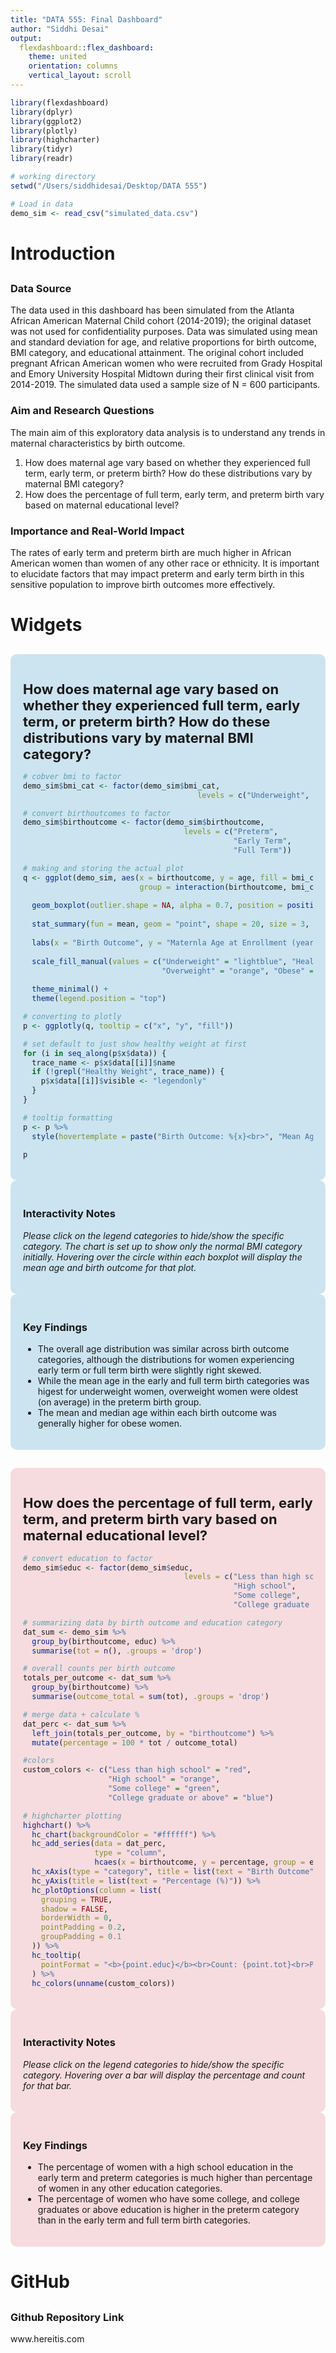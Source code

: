 ```yaml
---
title: "DATA 555: Final Dashboard"
author: "Siddhi Desai"
output: 
  flexdashboard::flex_dashboard:
    theme: united
    orientation: columns
    vertical_layout: scroll
---
```


```r
library(flexdashboard)
library(dplyr)
library(ggplot2)
library(plotly)
library(highcharter)
library(tidyr)
library(readr)

# working directory 
setwd("/Users/siddhidesai/Desktop/DATA 555")

# Load in data
demo_sim <- read_csv("simulated_data.csv")
```

# Introduction {data-icon="fa-solid fa-circle-info"}

##  {.no-title .no-padding data-width="650" data-height="auto"}

### Data Source

The data used in this dashboard has been simulated from the Atlanta African American Maternal Child cohort (2014-2019); the original dataset was not used for confidentiality purposes. Data was simulated using mean and standard deviation for age, and relative proportions for birth outcome, BMI category, and educational attainment. The original cohort included pregnant African American women who were recruited from Grady Hospital and Emory University Hospital Midtown during their first clinical visit from 2014-2019. The simulated data used a sample size of N = 600 participants.

### Aim and Research Questions

The main aim of this exploratory data analysis is to understand any trends in maternal characteristics by birth outcome.

1.  How does maternal age vary based on whether they experienced full term, early term, or preterm birth? How do these distributions vary by maternal BMI category?
2.  How does the percentage of full term, early term, and preterm birth vary based on maternal educational level?

### Importance and Real-World Impact

The rates of early term and preterm birth are much higher in African American women than women of any other race or ethnicity. It is important to elucidate factors that may impact preterm and early term birth in this sensitive population to improve birth outcomes more effectively.

# Widgets {data-icon="fa-solid fa-chart-simple"}

##  {.no-title .no-padding data-width="650" data-height="auto"}
::: {style="background-color: #cce4f0; padding: 20px; border-radius: 10px;"}
### <span style="font-size: 22px; font-weight: bold;">**How does maternal age vary based on whether they experienced full term, early term, or preterm birth? How do these distributions vary by maternal BMI category?**</span> {.no-padding}

```r
# cobver bmi to factor
demo_sim$bmi_cat <- factor(demo_sim$bmi_cat, 
                                       levels = c("Underweight", "Healthy Weight", "Overweight", "Obese"))

# convert birthoutcomes to factor
demo_sim$birthoutcome <- factor(demo_sim$birthoutcome, 
                                    levels = c("Preterm", 
                                               "Early Term",
                                               "Full Term"))

# making and storing the actual plot
q <- ggplot(demo_sim, aes(x = birthoutcome, y = age, fill = bmi_cat, 
                          group = interaction(birthoutcome, bmi_cat))) +
  
  geom_boxplot(outlier.shape = NA, alpha = 0.7, position = position_dodge(width = 0.8)) + 
  
  stat_summary(fun = mean, geom = "point", shape = 20, size = 3, color = "black") +  
  
  labs(x = "Birth Outcome", y = "Maternla Age at Enrollment (years)", fill = "BMI Category") +
  
  scale_fill_manual(values = c("Underweight" = "lightblue", "Healthy Weight" = "lightgreen", 
                               "Overweight" = "orange", "Obese" = "red")) + 
  
  theme_minimal() +
  theme(legend.position = "top")

# converting to plotly
p <- ggplotly(q, tooltip = c("x", "y", "fill"))

# set default to just show healthy weight at first
for (i in seq_along(p$x$data)) {
  trace_name <- p$x$data[[i]]$name
  if (!grepl("Healthy Weight", trace_name)) {
    p$x$data[[i]]$visible <- "legendonly"
  }
}

# tooltip formatting
p <- p %>% 
  style(hovertemplate = paste("Birth Outcome: %{x}<br>", "Mean Age: %{y:.1f} years","<extra></extra>"))

p
```
:::
::: {style="background-color: #cce4f0; padding: 20px; border-radius: 10px;"}
### Interactivity Notes {.no-padding}

*Please click on the legend categories to hide/show the specific category. The chart is set up to show only the normal BMI category initially.* *Hovering over the circle within each boxplot will display the mean age and birth outcome for that plot.*
:::
::: {style="background-color: #cce4f0; padding: 20px; border-radius: 10px;"}
### Key Findings {.no-padding}

-   The overall age distribution was similar across birth outcome categories, although the distributions for women experiencing early term or full term birth were slightly right skewed.
- While the mean age in the early and full term birth categories was higest for underweight women, overweight women were oldest (on average) in the preterm birth group.
-   The mean and median age within each birth outcome was generally higher for obese women.
:::
##  {.no-title .no-padding data-width="650" data-height="auto"}

::: {style="background-color: #f7dcdf; padding: 20px; border-radius: 10px;"}
### <span style="font-size: 22px; font-weight: bold;">How does the percentage of full term, early term, and preterm birth vary based on maternal educational level?</span> {.no-padding}
```r
# convert education to factor
demo_sim$educ <- factor(demo_sim$educ, 
                                    levels = c("Less than high school", 
                                               "High school",
                                               "Some college", 
                                               "College graduate or above"))

# summarizing data by birth outcome and education category
dat_sum <- demo_sim %>%
  group_by(birthoutcome, educ) %>%
  summarise(tot = n(), .groups = 'drop')  

# overall counts per birth outcome
totals_per_outcome <- dat_sum %>%
  group_by(birthoutcome) %>%
  summarise(outcome_total = sum(tot), .groups = 'drop')

# merge data + calculate %
dat_perc <- dat_sum %>%
  left_join(totals_per_outcome, by = "birthoutcome") %>%
  mutate(percentage = 100 * tot / outcome_total)

#colors
custom_colors <- c("Less than high school" = "red", 
                   "High school" = "orange", 
                   "Some college" = "green", 
                   "College graduate or above" = "blue")

# highcharter plotting
highchart() %>%
  hc_chart(backgroundColor = "#ffffff") %>% 
  hc_add_series(data = dat_perc, 
                type = "column", 
                hcaes(x = birthoutcome, y = percentage, group = educ, fill = educ)) %>%
  hc_xAxis(type = "category", title = list(text = "Birth Outcome")) %>%
  hc_yAxis(title = list(text = "Percentage (%)")) %>%
  hc_plotOptions(column = list(
    grouping = TRUE, 
    shadow = FALSE, 
    borderWidth = 0, 
    pointPadding = 0.2, 
    groupPadding = 0.1
  )) %>%
  hc_tooltip(
    pointFormat = "<b>{point.educ}</b><br>Count: {point.tot}<br>Percent: {point.y:.1f}%"
  ) %>%
  hc_colors(unname(custom_colors))
```
:::

::: {style="background-color: #f7dcdf; padding: 20px; border-radius: 10px;"}
### Interactivity Notes {.no-padding}

*Please click on the legend categories to hide/show the specific category.* *Hovering over a bar will display the percentage and count for that bar.*
:::

::: {style="background-color: #f7dcdf; padding: 20px; border-radius: 10px;"}
### Key Findings {.no-padding}

-   The percentage of women with a high school education in the early term and preterm categories is much higher than percentage of women in any other education categories.
-   The percentage of women who have some college, and college graduates or above education is higher in the preterm category than in the early term and full term birth categories.
:::

# GitHub {data-icon="fa-brands fa-github"}

##  {.no-title .no-padding data-width="650" data-height="auto"}

### Github Repository Link

www.hereitis.com
